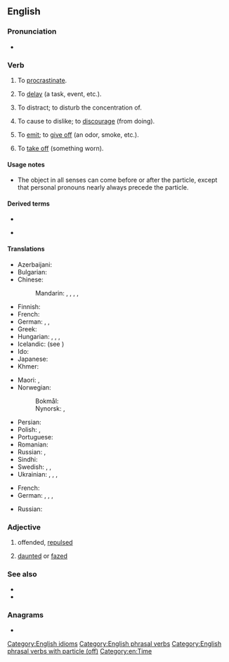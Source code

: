 {{also|putoff}}
==English==

===Pronunciation===
* {{audio|en|En-au-put off.ogg|Audio (AU)}}

===Verb===
{{en-verb|put<,,put> off}}

# {{lb|en|transitive}} To [[procrastinate]].
#: {{ux|en|Don't '''put off''' your homework to the last minute.}}
#: {{ux|en|Don't '''put''' your homework '''off''' to the last minute.}}
#: {{ux|en|Don't '''put''' it '''off''' to the last minute.}}
#: {{ux|en|Don't '''put''' it '''off'''.}}
# {{lb|en|transitive}} To [[delay]] (a task, event, etc.).
#: {{ux|en|The storm '''put off''' the game by a week.}}
#: {{ux|en|The storm '''put''' the game '''off''' by a week.}}
#: {{ux|en|I'm too busy to see Mr Smith today. I'll have to '''put''' him '''off'''.}}
# {{lb|en|transitive}} To distract; to disturb the concentration of.
#: {{ux|en|Please be quiet. I'm trying to concentrate and you're '''putting''' me '''off'''.}}
# {{lb|en|transitive}} To cause to dislike; to [[discourage]] (from doing).
#: {{ux|en|Almost drowning '''put''' him '''off''' swimming.}}
# {{lb|en|transitive}} To [[emit]]; to [[give off]] (an odor, smoke, etc.).
#: {{ux|en|This type of firewood '''puts off''' a strong smell.}}
# {{lb|en|transitive|archaic}} To [[take off]] (something worn).
#: {{ux|en|to '''put off''' a mask}}

====Usage notes====
* The object in all senses can come before or after the particle, except that personal pronouns nearly always precede the particle.

====Derived terms====
* {{l|en|off-putting}}
* {{l|en|put-off}} {{qualifier|noun}}

====Translations====
{{trans-top|to delay}}
* Azerbaijani: {{t+|az|yubatmaq}}
* Bulgarian: {{t+|bg|отлагам}}
* Chinese:
*: Mandarin: {{t+|cmn|推遲|sc=Hani}}, {{t+|cmn|推迟|tr=tuīchí|sc=Hani}}, {{t+|cmn|順延|sc=Hani}}, {{t+|cmn|顺延|tr=shùnyán|sc=Hani}}, {{t+|cmn|延期|tr=yánqī|sc=Hani}}
* Finnish: {{t+|fi|lykätä}}
* French: {{t+|fr|ajourner}}
* German: {{t+|de|verschieben}}, {{t|de|hinausschieben}}, {{t|de|zurückstellen}}
* Greek: {{t+|el|αναβάλλω}}
* Hungarian: {{t+|hu|halaszt}}, {{t+|hu|elhalaszt}}, {{t|hu|elodáz}}, {{t+|hu|elnapol}}
* Icelandic: {{t|is|draga á langinn}} (see {{m|is|langur}})
* Ido: {{t+|io|tardigar}}
* Japanese: {{t+|ja|延期|tr=えんきする, enki suru|alt=延期する|sc=Jpan}}
* Khmer: {{t+|km|បង្ខន|tr=bɑŋkʰɑɑn|sc=Khmr}}
{{trans-mid}}
* Maori: {{t|mi|whakahoro}}, {{t|mi|pāuhu}}
* Norwegian:
*: Bokmål: {{t+|nb|utsette}}
*: Nynorsk: {{t|nn|utsetje}}, {{t|nn|utsette}}
* Persian: {{t|fa|به تعویق انداختن|sc=fa-Arab}}
* Polish: {{t+|pl|przełożyć}}, {{t+|pl|odłożyć}}
* Portuguese: {{t+|pt|adiar}}
* Romanian: {{t+|ro|amâna}}
* Russian: {{t+|ru|откла́дывать|impf}}, {{t+|ru|отложи́ть|pf}}
* Sindhi: {{t|sd|put off|tr=Sindhi|sc=sd-Arab}}
* Swedish: {{t|sv|dra i långbänk}}, {{t+|sv|dra på}}, {{t+|sv|skjuta upp}}
* Ukrainian: {{t|uk|відклада́ти|impf}}, {{t|uk|відкла́сти|pf}}, {{t|uk|відстро́чувати|impf}}, {{t|uk|відстро́чити|pf}}
{{trans-bottom}}

{{trans-top|to cause to dislike; to discourage}}
* French: {{t+|fr|rebuter}}
* German: {{t+|de|abschrecken}}, {{t+|de|entmutigen}}, {{t+|de|verprellen}}, {{t|de|die Lust nehmen}}
{{trans-mid}}
* Russian: {{t+|ru|отталкивать|impf}}
{{trans-bottom}}

===Adjective===
{{en-adj}}

# offended, [[repulsed]]
#: {{ux|en|The guest was quite '''put off''' by an odor.}}
# [[daunted]] or [[fazed]]
#: {{ux|en|All but the most dedicated were '''put off''' by the huge task.}}

===See also===
* {{l|en|set off}}
* {{l|en|throw off}}

===Anagrams===
* {{anagrams|en|a=ffoptu|off-put|offput}}

[[Category:English idioms]]
[[Category:English phrasal verbs]]
[[Category:English phrasal verbs with particle (off)]]
[[Category:en:Time]]